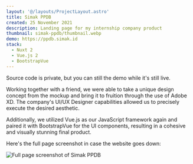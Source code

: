 ```yaml
---
layout: '@/layouts/ProjectLayout.astro'
title: Simak PPDB
created: 25 November 2021
description: Landing page for my internship company product
thumbnail: simak-ppdb/thumbnail.webp
demo: https://ppdb.simak.id
stack:
  - Nuxt 2
  - Vue.js 2
  - BootstrapVue
---
```


Source code is private, but you can still the demo while it's still live.

Working together with a friend, we were able to take a unique design concept
from the mockup and bring it to fruition through the use of Adobe XD. The
company's UI/UX Designer capabilities allowed us to precisely execute the
desired aesthetic.

Additionally, we utilized Vue.js as our JavaScript framework again and paired it
with BootstrapVue for the UI components, resulting in a cohesive and visually
stunning final product.

Here's the full page screenshot in case the website goes down:

![Full page screenshot of Simak PPDB](/assets/project/simak-ppdb/fullpage.webp)
